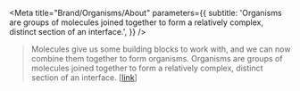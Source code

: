 
<Meta
  title="Brand/Organisms/About"
  parameters={{
    subtitle:
      'Organisms are groups of molecules joined together to form a relatively complex, distinct section of an interface.',
  }}
/>

> Molecules give us some building blocks to work with, and we can now combine them together to form organisms.
> Organisms are groups of molecules joined together to form a relatively complex, distinct section of an interface.
> [[link](https://bradfrost.com/blog/post/atomic-web-design/#organisms)]

<TableOfContents />
